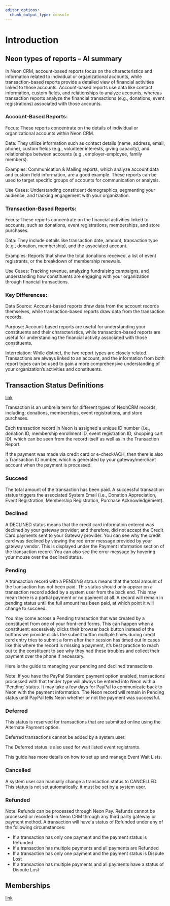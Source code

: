 ```yaml
---
editor_options:
  chunk_output_type: console
---
```


# Introduction




## Neon types of reports -- AI summary

In Neon CRM, account-based reports focus on the characteristics and information related to individual or organizational accounts, while transaction-based reports provide a detailed view of financial activities linked to those accounts. Account-based reports use data like contact information, custom fields, and relationships to analyze accounts, whereas transaction reports analyze the financial transactions (e.g., donations, event registrations) associated with those accounts. 

### Account-Based Reports:
Focus: These reports concentrate on the details of individual or organizational accounts within Neon CRM.

Data: They utilize information such as contact details (name, address, email, phone), custom fields (e.g., volunteer interests, giving capacity), and relationships between accounts (e.g., employer-employee, family members).

Examples: Communication & Mailing reports, which analyze account data and custom field information, are a good example. These reports can be used to target specific groups of accounts for communication or analysis.

Use Cases: Understanding constituent demographics, segmenting your audience, and tracking engagement with your organization. 

### Transaction-Based Reports:
Focus: These reports concentrate on the financial activities linked to accounts, such as donations, event registrations, memberships, and store purchases. 

Data: They include details like transaction date, amount, transaction type (e.g., donation, membership), and the associated account. 

Examples: Reports that show the total donations received, a list of event registrants, or the breakdown of membership renewals. 

Use Cases: Tracking revenue, analyzing fundraising campaigns, and understanding how constituents are engaging with your organization through financial transactions. 

### Key Differences:

Data Source: Account-based reports draw data from the account records themselves, while transaction-based reports draw data from the transaction records.

Purpose: Account-based reports are useful for understanding your constituents and their characteristics, while transaction-based reports are useful for understanding the financial activity associated with those constituents.

Interrelation: While distinct, the two report types are closely related. Transactions are always linked to an account, and the information from both report types can be used to gain a more comprehensive understanding of your organization's activities and constituents. 

## Transaction Status Definitions

[link](https://support.neonone.com/hc/en-us/articles/4407399233421-Transaction-Status-Definitions)

Transaction is an umbrella term for different types of NeonCRM records, including; donations, memberships, event registrations, and store purchases.

Each transaction record in Neon is assigned a unique ID number (i.e., donation ID, membership enrollment ID, event registration ID, shopping cart ID), which can be seen from the record itself as well as in the Transaction Report.

If the payment was made via credit card or e-check/ACH, then there is also a Transaction ID number, which is generated by your gateway/merchant account when the payment is processed.

### Succeed
The total amount of the transaction has been paid. A successful transaction status triggers the associated System Email (i.e., Donation Appreciation, Event Registration, Membership Registration, Purchase Acknowledgement).

### Declined
A DECLINED status means that the credit card information entered was declined by your gateway provider; and therefore, did not accept the Credit Card payments sent to your Gateway provider. You can see why the credit card was declined by viewing the red error message provided by your gateway vendor. This is displayed under the Payment Information section of the transaction record. You can also see the error message by hovering your mouse over the declined status.

### Pending
A transaction record with a PENDING status means that the total amount of the transaction has not been paid. This status should only appear on a transaction record added by a system user from the back end. This may mean there is a partial payment or no payment at all. A record will remain in pending status until the full amount has been paid, at which point it will change to succeed.

You may come across a Pending transaction that was created by a constituent from one of your front-end forms. This can happen when a constituent:
excessively clicks their browser back button instead of the buttons we provide
clicks the submit button multiple times during credit card entry
tries to submit a form after their session has timed out
In cases like this where the record is missing a payment, it's best practice to reach out to the constituent to see why they had these troubles and collect their payment over the phone if necessary.

Here is the guide to managing your pending and declined transactions.
 
Note: If you have the PayPal Standard payment option enabled, transactions processed with that tender type will always be entered into Neon with a 'Pending' status. It may take a few days for PayPal to communicate back to Neon with the payment information. The Neon record will remain in Pending status until PayPal tells Neon whether or not the payment was successful.

### Deferred

This status is reserved for transactions that are submitted online using the Alternate Payment option.

Deferred transactions cannot be added by a system user.

The Deferred status is also used for wait listed event registrants.

This guide has more details on how to set up and manage Event Wait Lists.

### Cancelled
A system user can manually change a transaction status to CANCELLED. This status is not set automatically, it must be set by a system user.

### Refunded
Note: Refunds can be processed through Neon Pay. Refunds cannot be processed or recorded in Neon CRM through any third party gateway or payment method.
A transaction will have a status of Refunded under any of the following circumstances:

-   If a transaction has only one payment and the payment status is Refunded
-   If a transaction has multiple payments and all payments are Refunded
-   If a transaction has only one payment and the payment status is Dispute Lost
-   If a transaction has multiple payments and all payments have a status of Dispute Lost

## Memberships

[link](https://support.neonone.com/hc/en-us/sections/4407408755853-Membership)

